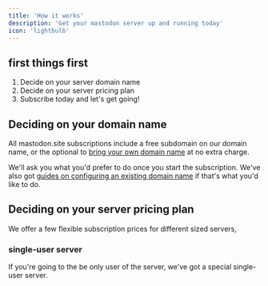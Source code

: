 ```yaml
---
title: 'How it works'
description: 'Get your mastodon server up and running today'
icon: 'lightbulb'
---
```


## first things first

1. Decide on your server domain name
2. Decide on your server pricing plan
3. Subscribe today and let's get going!

## Deciding on your domain name

All mastodon.site subscriptions include a free subdomain on our domain name, or the optional to [bring your own domain name](/managed-server/domain-name) at no extra charge.

We'll ask you what you'd prefer to do once you start the subscription. We've also got [guides on configuring an existing domain name](https://mastodon.site/support/help-mastodon-dns-domain-names) if that's what you'd like to do.

## Deciding on your server pricing plan

We offer a few flexible subscription prices for different sized servers, 

### single-user server

If you're going to the be only user of the server, we've got a special single-user server.